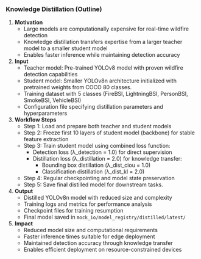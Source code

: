 ### Knowledge Distillation (Outline)

1. **Motivation**
   - Large models are computationally expensive for real-time wildfire detection
   - Knowledge distillation transfers expertise from a larger teacher model to a smaller student model
   - Enables faster inference while maintaining detection accuracy

2. **Input**
   - Teacher model: Pre-trained YOLOv8 model with proven wildfire detection capabilities
   - Student model: Smaller YOLOv8n architecture initialized with pretrained weights from COCO 80 classes.
   - Training dataset with 5 classes (FireBSI, LightningBSI, PersonBSI, SmokeBSI, VehicleBSI)
   - Configuration file specifying distillation parameters and hyperparameters

3. **Workflow Steps**
   - Step 1: Load and prepare both teacher and student models
   - Step 2: Freeze first 10 layers of student model (backbone) for stable feature extraction
   - Step 3: Train student model using combined loss function:
     - Detection loss (λ_detection = 1.0) for direct supervision
     - Distillation loss (λ_distillation = 2.0) for knowledge transfer:
       * Bounding box distillation (λ_dist_ciou = 1.0)
       * Classification distillation (λ_dist_kl = 2.0)
   - Step 4: Regular checkpointing and model state preservation
   - Step 5: Save final distilled model for downstream tasks.

4. **Output**
   - Distilled YOLOv8n model with reduced size and complexity
   - Training logs and metrics for performance analysis
   - Checkpoint files for training resumption
   - Final model saved in `mock_io/model_registry/distilled/latest/`

5. **Impact**
   - Reduced model size and computational requirements
   - Faster inference times suitable for edge deployment
   - Maintained detection accuracy through knowledge transfer
   - Enables efficient deployment on resource-constrained devices

